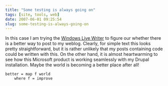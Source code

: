 ```yaml
---
title: "Some testing is always going on"
tags: [site, tools, web]
date: 2007-06-01 09:25:54
slug: some-testing-is-always-going-on
---
```


In this case I am trying the [Windows Live Writer](http://get.live.com/betas/writer_betas)&nbsp;to figure our whether there is a better way to post to my weblog. Clearly, for simple text this looks pretty straightforward, but it is rather unlikely that my posts containing code could be written with this. On the other hand, it is almost heartwarming to see how this Microsoft product is working seamlessly with my Drupal installation. Maybe the world is becoming a better place after all!

    better = map f world
        where f = improve

